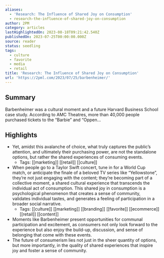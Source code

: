 ```yaml
---
aliases:
  - 'Research: The Influence of Shared Joy on Consumption'
  - research-the-influence-of-shared-joy-on-consumption
author: 2PM
category: articles
lastHighlightedOn: 2023-08-18T09:21:42.540Z
publishedOn: 2023-07-25T00:00:00.000Z
source: reader
status: seedling
tags:
  - culture
  - favorite
  - media
  - retail
title: 'Research: The Influence of Shared Joy on Consumption'
url: 'https://2pml.com/2023/07/25/barbenheimer/'
---
```

## Summary

Barbenheimer was a cultural moment and a future Harvard Business School case study. According to AMC Theatres, more than 40,000 people purchased tickets to the “Barbie” and “Oppen…

## Highlights

- Yet, amidst this avalanche of choice, what truly captures the public’s attention, and ultimately their purchasing power, are not the standalone options, but rather the shared experiences of consuming events.
    - Tags: [[marketing]] [[retail]] [[culture]]
- When people go to a Taylor Swift concert, tune in for a World Cup match, or anticipate the finale of a beloved TV series like “Yellowstone”, they’re not just engaging with the content; they’re becoming part of a collective moment, a shared cultural experience that transcends the individual act of consumption. This shared joy in consumption is a psychological phenomenon that creates a sense of community, validates individual tastes, and generates a feeling of participation in a broader social narrative.
    - Tags: [[culture]] [[marketing]] [[branding]] [[favorite]] [[ecommerce]] [[retail]] [[content]]
- Moments like Barbenheimer present opportunities for communal participation and excitement, as consumers not only look forward to the experience but also enjoy the build-up, discussion, and sense of belonging that come with these events.
- The future of consumerism lies not just in the sheer quantity of options, but more importantly, in the quality of shared experiences that inspire joy and foster a sense of community.
